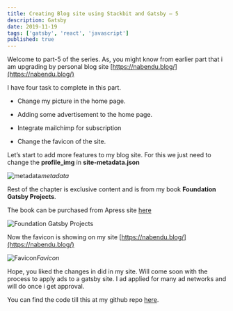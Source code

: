 ```yaml
---
title: Creating Blog site using Stackbit and Gatsby — 5
description: Gatsby
date: 2019-11-19
tags: ['gatsby', 'react', 'javascript']
published: true
---
```


Welcome to part-5 of the series. As, you might know from earlier part that i am upgrading by personal blog site [https://nabendu.blog/](https://nabendu.blog/)

I have four task to complete in this part.

* Change my picture in the home page.

* Adding some advertisement to the home page.

* Integrate mailchimp for subscription

* Change the favicon of the site.

Let’s start to add more features to my blog site. For this we just need to change the **profile_img** in **site-metadata.json**

![metadata](https://ik.imagekit.io/thewebdev/Gatsby_Stackbit/5/1_pgV_JgBYiq.png)*metadata*

Rest of the chapter is exclusive content and is from my book **Foundation Gatsby Projects**.

The book can be purchased from Apress site <a href="https://www.apress.com/in/book/9781484265574" target="_blank" rel="noopener noreferrer">here</a>

![Foundation Gatsby Projects](https://res.cloudinary.com/dxkxvfo2o/image/upload/v1609570264/Foundation_Gatsby_zilffx.jpg)

Now the favicon is showing on my site [https://nabendu.blog/](https://nabendu.blog/)

![Favicon](https://ik.imagekit.io/thewebdev/Gatsby_Stackbit/5/14_qlxdplydCA.png)*Favicon*

Hope, you liked the changes in did in my site. Will come soon with the process to apply ads to a gatsby site. I ad applied for many ad networks and will do once i get approval.

You can find the code till this at my github repo [here](https://github.com/nabendu82/nabendu-blog).
